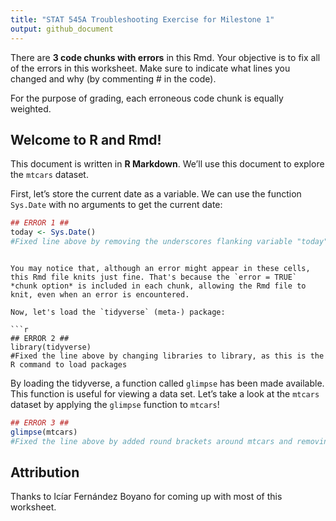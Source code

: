 ```yaml
---
title: "STAT 545A Troubleshooting Exercise for Milestone 1"
output: github_document
---
```


There are **3 code chunks with errors** in this Rmd. Your objective is to fix all of the errors in this worksheet. Make sure to indicate what lines you changed and why (by commenting \# in the code).

For the purpose of grading, each erroneous code chunk is equally weighted.

## Welcome to R and Rmd!

This document is written in **R Markdown**. We'll use this document to explore the `mtcars` dataset.

First, let's store the current date as a variable. We can use the function `Sys.Date` with no arguments to get the current date:

```r
## ERROR 1 ##
today <- Sys.Date()
#Fixed line above by removing the underscores flanking variable "today"
```
```

You may notice that, although an error might appear in these cells, this Rmd file knits just fine. That's because the `error = TRUE` *chunk option* is included in each chunk, allowing the Rmd file to knit, even when an error is encountered.

Now, let's load the `tidyverse` (meta-) package:

```r
## ERROR 2 ##
library(tidyverse)
#Fixed the line above by changing libraries to library, as this is the R command to load packages
```

By loading the tidyverse, a function called `glimpse` has been made available. This function is useful for viewing a data set. Let's take a look at the `mtcars` dataset by applying the `glimpse` function to `mtcars`!

```r
## ERROR 3 ##
glimpse(mtcars)
#Fixed the line above by added round brackets around mtcars and removing the spaces
```

## Attribution

Thanks to Icíar Fernández Boyano for coming up with most of this worksheet.
